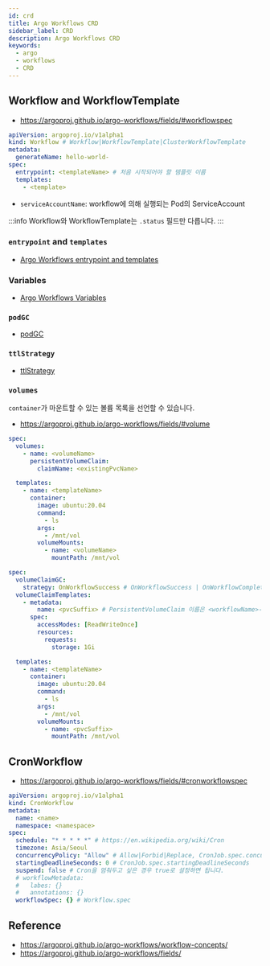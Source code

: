 ```yaml
---
id: crd
title: Argo Workflows CRD
sidebar_label: CRD
description: Argo Workflows CRD
keywords:
  - argo
  - workflows
  - CRD
---
```


## Workflow and WorkflowTemplate

- https://argoproj.github.io/argo-workflows/fields/#workflowspec

```yaml
apiVersion: argoproj.io/v1alpha1
kind: Workflow # Workflow|WorkflowTemplate|ClusterWorkflowTemplate
metadata:
  generateName: hello-world-
spec:
  entrypoint: <templateName> # 처음 시작되어야 할 템플릿 이름
  templates:
    - <template>
```

- `serviceAccountName`: workflow에 의해 실행되는 Pod의 ServiceAccount

:::info
Workflow와 WorkflowTemplate는 `.status` 필드만 다릅니다.
:::

### `entrypoint` and `templates`

- [Argo Workflows entrypoint and templates](/docs/mlops/workflow/argo-workflows/entrypoint-templates.mdx)

### Variables

- [Argo Workflows Variables](/docs/mlops/workflow/argo-workflows/variables.mdx)

### `podGC`

- [podGC](/docs/mlops/workflow/argo-workflows/garbage-collection.mdx#podgc)

### `ttlStrategy`

- [ttlStrategy](/docs/mlops/workflow/argo-workflows/garbage-collection.mdx#ttlstrategy)

### `volumes`

`container`가 마운트할 수 있는 볼륨 목록을 선언할 수 있습니다.

- https://argoproj.github.io/argo-workflows/fields/#volume

```yaml
spec:
  volumes:
    - name: <volumeName>
      persistentVolumeClaim:
        claimName: <existingPvcName>

  templates:
    - name: <templateName>
      container:
        image: ubuntu:20.04
        command:
          - ls
        args:
          - /mnt/vol
        volumeMounts:
          - name: <volumeName>
            mountPath: /mnt/vol
```

```yaml
spec:
  volumeClaimGC:
    strategy: OnWorkflowSuccess # OnWorkflowSuccess | OnWorkflowCompletion
  volumeClaimTemplates:
    - metadata:
        name: <pvcSuffix> # PersistentVolumeClaim 이름은 <workflowName>-<pvcSuffix> 형태로 생성됩니다.
      spec:
        accessModes: [ReadWriteOnce]
        resources:
          requests:
            storage: 1Gi

  templates:
    - name: <templateName>
      container:
        image: ubuntu:20.04
        command:
          - ls
        args:
          - /mnt/vol
        volumeMounts:
          - name: <pvcSuffix>
            mountPath: /mnt/vol
```

## CronWorkflow

- https://argoproj.github.io/argo-workflows/fields/#cronworkflowspec

```yaml
apiVersion: argoproj.io/v1alpha1
kind: CronWorkflow
metadata:
  name: <name>
  namespace: <namespace>
spec:
  schedule: "* * * * *" # https://en.wikipedia.org/wiki/Cron
  timezone: Asia/Seoul
  concurrencyPolicy: "Allow" # Allow|Forbid|Replace, CronJob.spec.concurrencyPolicy
  startingDeadlineSeconds: 0 # CronJob.spec.startingDeadlineSeconds
  suspend: false # Cron을 멈춰두고 싶은 경우 true로 설정하면 됩니다.
  # workflowMetadata:
  #   labes: {}
  #   annotations: {}
  workflowSpec: {} # Workflow.spec
```

## Reference

- https://argoproj.github.io/argo-workflows/workflow-concepts/
- https://argoproj.github.io/argo-workflows/fields/
